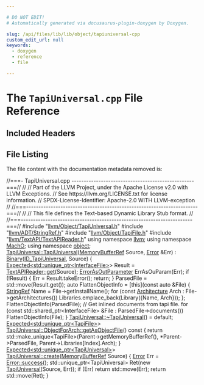 ```yaml
---

# DO NOT EDIT!
# Automatically generated via docusaurus-plugin-doxygen by Doxygen.

slug: /api/files/lib/lib/object/tapiuniversal-cpp
custom_edit_url: null
keywords:
  - doxygen
  - reference
  - file

---
```





# The `TapiUniversal.cpp` File Reference

<DoxygenPage pluginConfig={pluginConfig}>



## Included Headers

<IncludesList>
<IncludesListItem
  filePath="llvm/Object/TapiUniversal.h"
  permalink="/docs/api/files/include/include/llvm/include/llvm/object/tapiuniversal-h"
  isLocal="true" />
<IncludesListItem
  filePath="llvm/ADT/StringRef.h"
  permalink="/docs/api/files/include/include/llvm/include/llvm/adt/stringref-h"
  isLocal="true" />
<IncludesListItem
  filePath="llvm/Object/TapiFile.h"
  permalink="/docs/api/files/include/include/llvm/include/llvm/object/tapifile-h"
  isLocal="true" />
<IncludesListItem
  filePath="llvm/TextAPI/TextAPIReader.h"
  permalink="/docs/api/files/include/include/llvm/include/llvm/textapi/textapireader-h"
  isLocal="true" />
</IncludesList>


## File Listing

The file content with the documentation metadata removed is:

<ProgramListing>

<Link id="l00001" /><CodeLine lineNumber="1"><Highlight kind="comment">//===- TapiUniversal.cpp --------------------------------------------------===//</Highlight><Highlight kind="normal"></Highlight></CodeLine>
<Link id="l00002" /><CodeLine lineNumber="2"><Highlight kind="normal"></Highlight><Highlight kind="comment">//</Highlight><Highlight kind="normal"></Highlight></CodeLine>
<Link id="l00003" /><CodeLine lineNumber="3"><Highlight kind="normal"></Highlight><Highlight kind="comment">// Part of the LLVM Project, under the Apache License v2.0 with LLVM Exceptions.</Highlight><Highlight kind="normal"></Highlight></CodeLine>
<Link id="l00004" /><CodeLine lineNumber="4"><Highlight kind="normal"></Highlight><Highlight kind="comment">// See https://llvm.org/LICENSE.txt for license information.</Highlight><Highlight kind="normal"></Highlight></CodeLine>
<Link id="l00005" /><CodeLine lineNumber="5"><Highlight kind="normal"></Highlight><Highlight kind="comment">// SPDX-License-Identifier: Apache-2.0 WITH LLVM-exception</Highlight><Highlight kind="normal"></Highlight></CodeLine>
<Link id="l00006" /><CodeLine lineNumber="6"><Highlight kind="normal"></Highlight><Highlight kind="comment">//</Highlight><Highlight kind="normal"></Highlight></CodeLine>
<Link id="l00007" /><CodeLine lineNumber="7"><Highlight kind="normal"></Highlight><Highlight kind="comment">//===----------------------------------------------------------------------===//</Highlight><Highlight kind="normal"></Highlight></CodeLine>
<Link id="l00008" /><CodeLine lineNumber="8"><Highlight kind="normal"></Highlight><Highlight kind="comment">//</Highlight><Highlight kind="normal"></Highlight></CodeLine>
<Link id="l00009" /><CodeLine lineNumber="9"><Highlight kind="normal"></Highlight><Highlight kind="comment">// This file defines the Text-based Dynamic Library Stub format.</Highlight><Highlight kind="normal"></Highlight></CodeLine>
<Link id="l00010" /><CodeLine lineNumber="10"><Highlight kind="normal"></Highlight><Highlight kind="comment">//</Highlight><Highlight kind="normal"></Highlight></CodeLine>
<Link id="l00011" /><CodeLine lineNumber="11"><Highlight kind="normal"></Highlight><Highlight kind="comment">//===----------------------------------------------------------------------===//</Highlight><Highlight kind="normal"></Highlight></CodeLine>
<Link id="l00012" /><CodeLine lineNumber="12"><Highlight kind="normal"></Highlight></CodeLine>
<Link id="l00013" /><CodeLine lineNumber="13"><Highlight kind="normal"></Highlight><Highlight kind="preprocessor">#include &quot;<a href="/docs/api/files/include/include/llvm/include/llvm/object/tapiuniversal-h">llvm/Object/TapiUniversal.h</a>&quot;</Highlight><Highlight kind="normal"></Highlight></CodeLine>
<Link id="l00014" /><CodeLine lineNumber="14"><Highlight kind="normal"></Highlight><Highlight kind="preprocessor">#include &quot;<a href="/docs/api/files/include/include/llvm/include/llvm/adt/stringref-h">llvm/ADT/StringRef.h</a>&quot;</Highlight><Highlight kind="normal"></Highlight></CodeLine>
<Link id="l00015" /><CodeLine lineNumber="15"><Highlight kind="normal"></Highlight><Highlight kind="preprocessor">#include &quot;<a href="/docs/api/files/include/include/llvm/include/llvm/object/tapifile-h">llvm/Object/TapiFile.h</a>&quot;</Highlight><Highlight kind="normal"></Highlight></CodeLine>
<Link id="l00016" /><CodeLine lineNumber="16"><Highlight kind="normal"></Highlight><Highlight kind="preprocessor">#include &quot;<a href="/docs/api/files/include/include/llvm/include/llvm/textapi/textapireader-h">llvm/TextAPI/TextAPIReader.h</a>&quot;</Highlight><Highlight kind="normal"></Highlight></CodeLine>
<Link id="l00017" /><CodeLine lineNumber="17"><Highlight kind="normal"></Highlight></CodeLine>
<Link id="l00018" /><CodeLine lineNumber="18"><Highlight kind="normal"></Highlight><Highlight kind="keyword">using namespace </Highlight><Highlight kind="normal"><a href="/docs/api/namespaces/llvm">llvm</a>;</Highlight></CodeLine>
<Link id="l00019" /><CodeLine lineNumber="19"><Highlight kind="normal"></Highlight><Highlight kind="keyword">using namespace </Highlight><Highlight kind="normal"><a href="/docs/api/namespaces/llvm/macho">MachO</a>;</Highlight></CodeLine>
<Link id="l00020" /><CodeLine lineNumber="20"><Highlight kind="normal"></Highlight><Highlight kind="keyword">using namespace </Highlight><Highlight kind="normal"><a href="/docs/api/namespaces/llvm/object">object</a>;</Highlight></CodeLine>
<Link id="l00021" /><CodeLine lineNumber="21"><Highlight kind="normal"></Highlight></CodeLine>
<Link id="l00022" /><CodeLine lineNumber="22" lineLink="/docs/api/classes/llvm/object/tapiuniversal/#a8b5913e2c0b8781f9db4cd57f0f1f922"><Highlight kind="normal"><a href="/docs/api/classes/llvm/object/tapiuniversal/#a8b5913e2c0b8781f9db4cd57f0f1f922">TapiUniversal::TapiUniversal</a>(<a href="/docs/api/classes/llvm/memorybufferref">MemoryBufferRef</a> Source, <a href="/docs/api/classes/llvm/error">Error</a> &amp;Err)</Highlight></CodeLine>
<Link id="l00023" /><CodeLine lineNumber="23"><Highlight kind="normal">    : <a href="/docs/api/classes/llvm/object/binary/#a5efaba206c0c82deb1e8898c4c3aad4b">Binary</a>(<a href="/docs/api/classes/llvm/object/binary/#af4e569b1876c0dbd751c766d6a1b926aa7beb27170387c13ab287623c7f99b4e9">ID&#95;TapiUniversal</a>, Source) &#123;</Highlight></CodeLine>
<Link id="l00024" /><CodeLine lineNumber="24"><Highlight kind="normal">  <a href="/docs/api/classes/llvm/expected">Expected&lt;std::unique&#95;ptr&lt;InterfaceFile&gt;</a>&gt; Result = <a href="/docs/api/classes/llvm/macho/textapireader/#ae720a98705c6ad89165018117560dc47">TextAPIReader::get</a>(Source);</Highlight></CodeLine>
<Link id="l00025" /><CodeLine lineNumber="25"><Highlight kind="normal">  <a href="/docs/api/classes/llvm/errorasoutparameter">ErrorAsOutParameter</a> ErrAsOuParam(Err);</Highlight></CodeLine>
<Link id="l00026" /><CodeLine lineNumber="26"><Highlight kind="normal">  </Highlight><Highlight kind="keywordflow">if</Highlight><Highlight kind="normal"> (!Result) &#123;</Highlight></CodeLine>
<Link id="l00027" /><CodeLine lineNumber="27"><Highlight kind="normal">    Err = Result.takeError();</Highlight></CodeLine>
<Link id="l00028" /><CodeLine lineNumber="28"><Highlight kind="normal">    </Highlight><Highlight kind="keywordflow">return</Highlight><Highlight kind="normal">;</Highlight></CodeLine>
<Link id="l00029" /><CodeLine lineNumber="29"><Highlight kind="normal">  &#125;</Highlight></CodeLine>
<Link id="l00030" /><CodeLine lineNumber="30"><Highlight kind="normal">  ParsedFile = std::move(Result.get());</Highlight></CodeLine>
<Link id="l00031" /><CodeLine lineNumber="31"><Highlight kind="normal"></Highlight></CodeLine>
<Link id="l00032" /><CodeLine lineNumber="32"><Highlight kind="normal">  </Highlight><Highlight kind="keyword">auto</Highlight><Highlight kind="normal"> FlattenObjectInfo = &#91;</Highlight><Highlight kind="keyword">this</Highlight><Highlight kind="normal">&#93;(</Highlight><Highlight kind="keyword">const</Highlight><Highlight kind="normal"> </Highlight><Highlight kind="keyword">auto</Highlight><Highlight kind="normal"> &amp;File) &#123;</Highlight></CodeLine>
<Link id="l00033" /><CodeLine lineNumber="33"><Highlight kind="normal">    <a href="/docs/api/classes/llvm/stringref">StringRef</a> Name = File-&gt;getInstallName();</Highlight></CodeLine>
<Link id="l00034" /><CodeLine lineNumber="34"><Highlight kind="normal">    </Highlight><Highlight kind="keywordflow">for</Highlight><Highlight kind="normal"> (</Highlight><Highlight kind="keyword">const</Highlight><Highlight kind="normal"> <a href="/docs/api/namespaces/llvm/macho/#a70477e3fc02b7dbfd59604af47d88397">Architecture</a> Arch : File-&gt;getArchitectures())</Highlight></CodeLine>
<Link id="l00035" /><CodeLine lineNumber="35"><Highlight kind="normal">      Libraries.emplace&#95;back(Library(&#123;Name, Arch&#125;));</Highlight></CodeLine>
<Link id="l00036" /><CodeLine lineNumber="36"><Highlight kind="normal">  &#125;;</Highlight></CodeLine>
<Link id="l00037" /><CodeLine lineNumber="37"><Highlight kind="normal"></Highlight></CodeLine>
<Link id="l00038" /><CodeLine lineNumber="38"><Highlight kind="normal">  FlattenObjectInfo(ParsedFile);</Highlight></CodeLine>
<Link id="l00039" /><CodeLine lineNumber="39"><Highlight kind="normal">  </Highlight><Highlight kind="comment">// Get inlined documents from tapi file.</Highlight><Highlight kind="normal"></Highlight></CodeLine>
<Link id="l00040" /><CodeLine lineNumber="40"><Highlight kind="normal">  </Highlight><Highlight kind="keywordflow">for</Highlight><Highlight kind="normal"> (</Highlight><Highlight kind="keyword">const</Highlight><Highlight kind="normal"> std::shared&#95;ptr&lt;InterfaceFile&gt; &amp;File : ParsedFile-&gt;documents())</Highlight></CodeLine>
<Link id="l00041" /><CodeLine lineNumber="41"><Highlight kind="normal">    FlattenObjectInfo(File);</Highlight></CodeLine>
<Link id="l00042" /><CodeLine lineNumber="42"><Highlight kind="normal">&#125;</Highlight></CodeLine>
<Link id="l00043" /><CodeLine lineNumber="43"><Highlight kind="normal"></Highlight></CodeLine>
<Link id="l00044" /><CodeLine lineNumber="44"><Highlight kind="normal"><a href="/docs/api/classes/llvm/object/tapiuniversal/#a2e11165c248fb424c73c736f5d98d8a0">TapiUniversal::~TapiUniversal</a>() = </Highlight><Highlight kind="keywordflow">default</Highlight><Highlight kind="normal">;</Highlight></CodeLine>
<Link id="l00045" /><CodeLine lineNumber="45"><Highlight kind="normal"></Highlight></CodeLine>
<Link id="l00046" /><CodeLine lineNumber="46"><Highlight kind="normal"><a href="/docs/api/classes/llvm/expected">Expected&lt;std::unique&#95;ptr&lt;TapiFile&gt;</a>&gt;</Highlight></CodeLine>
<Link id="l00047" /><CodeLine lineNumber="47" lineLink="/docs/api/classes/llvm/object/tapiuniversal/objectforarch/#a5e8ed68172171bb982acebc75904ec7b"><Highlight kind="normal"><a href="/docs/api/classes/llvm/object/tapiuniversal/objectforarch/#a5e8ed68172171bb982acebc75904ec7b">TapiUniversal::ObjectForArch::getAsObjectFile</a>()</Highlight><Highlight kind="keyword"> const </Highlight><Highlight kind="normal">&#123;</Highlight></CodeLine>
<Link id="l00048" /><CodeLine lineNumber="48"><Highlight kind="normal">  </Highlight><Highlight kind="keywordflow">return</Highlight><Highlight kind="normal"> std::make&#95;unique&lt;TapiFile&gt;(Parent-&gt;getMemoryBufferRef(),</Highlight></CodeLine>
<Link id="l00049" /><CodeLine lineNumber="49"><Highlight kind="normal">                                    &#42;Parent-&gt;ParsedFile,</Highlight></CodeLine>
<Link id="l00050" /><CodeLine lineNumber="50"><Highlight kind="normal">                                    Parent-&gt;Libraries&#91;Index&#93;.Arch);</Highlight></CodeLine>
<Link id="l00051" /><CodeLine lineNumber="51"><Highlight kind="normal">&#125;</Highlight></CodeLine>
<Link id="l00052" /><CodeLine lineNumber="52"><Highlight kind="normal"></Highlight></CodeLine>
<Link id="l00053" /><CodeLine lineNumber="53"><Highlight kind="normal"><a href="/docs/api/classes/llvm/expected">Expected&lt;std::unique&#95;ptr&lt;TapiUniversal&gt;</a>&gt;</Highlight></CodeLine>
<Link id="l00054" /><CodeLine lineNumber="54" lineLink="/docs/api/classes/llvm/object/tapiuniversal/#afa519d925ed9fbfc79009532ec9ac123"><Highlight kind="normal"><a href="/docs/api/classes/llvm/object/tapiuniversal/#afa519d925ed9fbfc79009532ec9ac123">TapiUniversal::create</a>(<a href="/docs/api/classes/llvm/memorybufferref">MemoryBufferRef</a> Source) &#123;</Highlight></CodeLine>
<Link id="l00055" /><CodeLine lineNumber="55"><Highlight kind="normal">  <a href="/docs/api/classes/llvm/error">Error</a> Err = <a href="/docs/api/classes/llvm/error/#a4dfd0813c3d0e0a30439b5a3e9196b59">Error::success</a>();</Highlight></CodeLine>
<Link id="l00056" /><CodeLine lineNumber="56"><Highlight kind="normal">  std::unique&#95;ptr&lt;TapiUniversal&gt; Ret(</Highlight><Highlight kind="keyword">new</Highlight><Highlight kind="normal"> <a href="/docs/api/classes/llvm/object/tapiuniversal/#a8b5913e2c0b8781f9db4cd57f0f1f922">TapiUniversal</a>(Source, Err));</Highlight></CodeLine>
<Link id="l00057" /><CodeLine lineNumber="57"><Highlight kind="normal">  </Highlight><Highlight kind="keywordflow">if</Highlight><Highlight kind="normal"> (Err)</Highlight></CodeLine>
<Link id="l00058" /><CodeLine lineNumber="58"><Highlight kind="normal">    </Highlight><Highlight kind="keywordflow">return</Highlight><Highlight kind="normal"> std::move(Err);</Highlight></CodeLine>
<Link id="l00059" /><CodeLine lineNumber="59"><Highlight kind="normal">  </Highlight><Highlight kind="keywordflow">return</Highlight><Highlight kind="normal"> std::move(Ret);</Highlight></CodeLine>
<Link id="l00060" /><CodeLine lineNumber="60"><Highlight kind="normal">&#125;</Highlight></CodeLine>

</ProgramListing>


</DoxygenPage>
